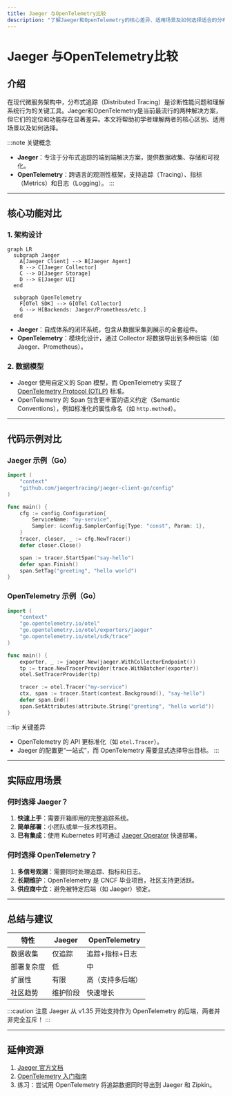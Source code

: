 ```yaml
---
title: Jaeger 与OpenTelemetry比较
description: "了解Jaeger和OpenTelemetry的核心差异、适用场景及如何选择适合的分布式追踪工具。"
---
```


# Jaeger 与OpenTelemetry比较

## 介绍

在现代微服务架构中，分布式追踪（Distributed Tracing）是诊断性能问题和理解系统行为的关键工具。Jaeger和OpenTelemetry是当前最流行的两种解决方案，但它们的定位和功能存在显著差异。本文将帮助初学者理解两者的核心区别、适用场景以及如何选择。

:::note 关键概念
- **Jaeger**：专注于分布式追踪的端到端解决方案，提供数据收集、存储和可视化。
- **OpenTelemetry**：跨语言的观测性框架，支持追踪（Tracing）、指标（Metrics）和日志（Logging）。
:::

---

## 核心功能对比

### 1. 架构设计
```mermaid
graph LR
  subgraph Jaeger
    A[Jaeger Client] --> B[Jaeger Agent]
    B --> C[Jaeger Collector]
    C --> D[Jaeger Storage]
    D --> E[Jaeger UI]
  end

  subgraph OpenTelemetry
    F[OTel SDK] --> G[OTel Collector]
    G --> H[Backends: Jaeger/Prometheus/etc.]
  end
```

- **Jaeger**：自成体系的闭环系统，包含从数据采集到展示的全套组件。
- **OpenTelemetry**：模块化设计，通过 Collector 将数据导出到多种后端（如 Jaeger、Prometheus）。

### 2. 数据模型
- Jaeger 使用自定义的 Span 模型，而 OpenTelemetry 实现了 [OpenTelemetry Protocol (OTLP)](https://opentelemetry.io/docs/specs/otel/protocol/) 标准。
- OpenTelemetry 的 Span 包含更丰富的语义约定（Semantic Conventions），例如标准化的属性命名（如 `http.method`）。

---

## 代码示例对比

### Jaeger 示例（Go）
```go
import (
	"context"
	"github.com/jaegertracing/jaeger-client-go/config"
)

func main() {
	cfg := config.Configuration{
		ServiceName: "my-service",
		Sampler: &config.SamplerConfig{Type: "const", Param: 1},
	}
	tracer, closer, _ := cfg.NewTracer()
	defer closer.Close()

	span := tracer.StartSpan("say-hello")
	defer span.Finish()
	span.SetTag("greeting", "hello world")
}
```

### OpenTelemetry 示例（Go）
```go
import (
	"context"
	"go.opentelemetry.io/otel"
	"go.opentelemetry.io/otel/exporters/jaeger"
	"go.opentelemetry.io/otel/sdk/trace"
)

func main() {
	exporter, _ := jaeger.New(jaeger.WithCollectorEndpoint())
	tp := trace.NewTracerProvider(trace.WithBatcher(exporter))
	otel.SetTracerProvider(tp)

	tracer := otel.Tracer("my-service")
	ctx, span := tracer.Start(context.Background(), "say-hello")
	defer span.End()
	span.SetAttributes(attribute.String("greeting", "hello world"))
}
```

:::tip 关键差异
- OpenTelemetry 的 API 更标准化（如 `otel.Tracer`）。
- Jaeger 的配置更“一站式”，而 OpenTelemetry 需要显式选择导出目标。
:::

---

## 实际应用场景

### 何时选择 Jaeger？
1. **快速上手**：需要开箱即用的完整追踪系统。
2. **简单部署**：小团队或单一技术栈项目。
3. **已有集成**：使用 Kubernetes 时可通过 [Jaeger Operator](https://www.jaegertracing.io/docs/1.46/operator/) 快速部署。

### 何时选择 OpenTelemetry？
1. **多信号观测**：需要同时处理追踪、指标和日志。
2. **长期维护**：OpenTelemetry 是 CNCF 毕业项目，社区支持更活跃。
3. **供应商中立**：避免被特定后端（如 Jaeger）锁定。

---

## 总结与建议

| 特性                | Jaeger            | OpenTelemetry       |
|---------------------|-------------------|---------------------|
| 数据收集            | 仅追踪            | 追踪+指标+日志      |
| 部署复杂度          | 低                | 中                  |
| 扩展性              | 有限              | 高（支持多后端）    |
| 社区趋势            | 维护阶段          | 快速增长            |

:::caution 注意
Jaeger 从 v1.35 开始支持作为 OpenTelemetry 的后端，两者并非完全互斥！
:::

---

## 延伸资源
1. [Jaeger 官方文档](https://www.jaegertracing.io/docs/)
2. [OpenTelemetry 入门指南](https://opentelemetry.io/docs/)
3. 练习：尝试用 OpenTelemetry 将追踪数据同时导出到 Jaeger 和 Zipkin。